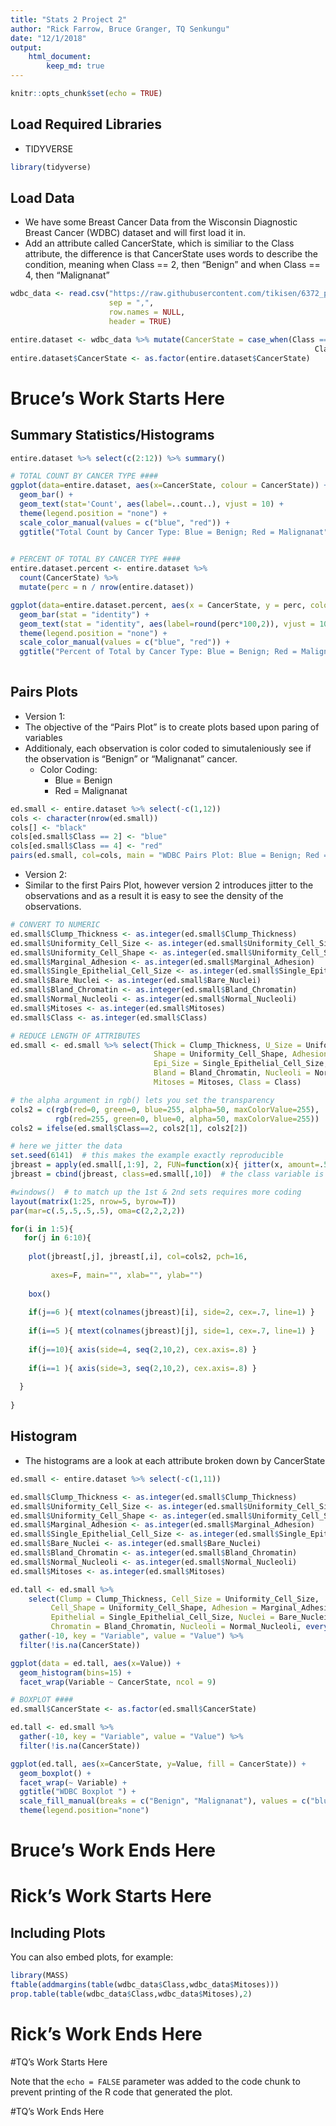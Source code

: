 ```yaml
---
title: "Stats 2 Project 2"
author: "Rick Farrow, Bruce Granger, TQ Senkungu"
date: "12/1/2018"
output:
    html_document:
        keep_md: true
---
```


```r
knitr::opts_chunk$set(echo = TRUE)
```

## Load Required Libraries
- TIDYVERSE
```r
library(tidyverse)
```

## Load Data

- We have some Breast Cancer Data from the Wisconsin Diagnostic Breast Cancer (WDBC) dataset and will first load it in.
- Add an attribute called CancerState, which is similiar to the Class attribute, the difference is that CancerState uses words to describe the condition, meaning when Class == 2, then "Benign" and when Class == 4, then "Malignanat"

```r
wdbc_data <- read.csv("https://raw.githubusercontent.com/tikisen/6372_proj2/master/Data/breast-cancer-wisconsin-data.csv", 
                      sep = ",", 
                      row.names = NULL, 
                      header = TRUE)

entire.dataset <- wdbc_data %>% mutate(CancerState = case_when(Class == 2 ~ "Benign",
                                                                    Class == 4 ~ "Malignanat"))
entire.dataset$CancerState <- as.factor(entire.dataset$CancerState)
```

# Bruce's Work Starts Here

## Summary Statistics/Histograms
```r
entire.dataset %>% select(c(2:12)) %>% summary() 

# TOTAL COUNT BY CANCER TYPE ####
ggplot(data=entire.dataset, aes(x=CancerState, colour = CancerState)) +
  geom_bar() +
  geom_text(stat='Count', aes(label=..count..), vjust = 10) +
  theme(legend.position = "none") +
  scale_color_manual(values = c("blue", "red")) +
  ggtitle("Total Count by Cancer Type: Blue = Benign; Red = Malignanat") 
  

# PERCENT OF TOTAL BY CANCER TYPE ####
entire.dataset.percent <- entire.dataset %>% 
  count(CancerState) %>% 
  mutate(perc = n / nrow(entire.dataset))

ggplot(data=entire.dataset.percent, aes(x = CancerState, y = perc, colour = CancerState)) +
  geom_bar(stat = "identity") +
  geom_text(stat = "identity", aes(label=round(perc*100,2)), vjust = 10) +
  theme(legend.position = "none") +
  scale_color_manual(values = c("blue", "red")) +
  ggtitle("Percent of Total by Cancer Type: Blue = Benign; Red = Malignanat")
  
```

## Pairs Plots
- Version 1:
- The objective of the "Pairs Plot" is to create plots based upon paring of variables
- Additionaly, each observation is color coded to simutaleniously see if the observation is "Benign" or "Malignanat" cancer.  
  - Color Coding:
    * Blue = Benign 
    * Red = Malignanat

```r
ed.small <- entire.dataset %>% select(-c(1,12))
cols <- character(nrow(ed.small))
cols[] <- "black"
cols[ed.small$Class == 2] <- "blue"
cols[ed.small$Class == 4] <- "red"
pairs(ed.small, col=cols, main = "WDBC Pairs Plot: Blue = Benign; Red = Malignanat")
```
- Version 2:
- Similar to the first Pairs Plot, however version 2 introduces jitter to the observations and as a result it is easy to see the density of the observations.
```r
# CONVERT TO NUMERIC
ed.small$Clump_Thickness <- as.integer(ed.small$Clump_Thickness)
ed.small$Uniformity_Cell_Size <- as.integer(ed.small$Uniformity_Cell_Size)
ed.small$Uniformity_Cell_Shape <- as.integer(ed.small$Uniformity_Cell_Shape)
ed.small$Marginal_Adhesion <- as.integer(ed.small$Marginal_Adhesion)
ed.small$Single_Epithelial_Cell_Size <- as.integer(ed.small$Single_Epithelial_Cell_Size)
ed.small$Bare_Nuclei <- as.integer(ed.small$Bare_Nuclei)
ed.small$Bland_Chromatin <- as.integer(ed.small$Bland_Chromatin)
ed.small$Normal_Nucleoli <- as.integer(ed.small$Normal_Nucleoli)
ed.small$Mitoses <- as.integer(ed.small$Mitoses)
ed.small$Class <- as.integer(ed.small$Class)

# REDUCE LENGTH OF ATTRIBUTES 
ed.small <- ed.small %>% select(Thick = Clump_Thickness, U_Size = Uniformity_Cell_Size,
                                Shape = Uniformity_Cell_Shape, Adhesion = Marginal_Adhesion,
                                Epi_Size = Single_Epithelial_Cell_Size, Bare = Bare_Nuclei,
                                Bland = Bland_Chromatin, Nucleoli = Normal_Nucleoli, 
                                Mitoses = Mitoses, Class = Class)

# the alpha argument in rgb() lets you set the transparency
cols2 = c(rgb(red=0, green=0, blue=255, alpha=50, maxColorValue=255), 
          rgb(red=255, green=0, blue=0, alpha=50, maxColorValue=255))
cols2 = ifelse(ed.small$Class==2, cols2[1], cols2[2])

# here we jitter the data
set.seed(6141)  # this makes the example exactly reproducible
jbreast = apply(ed.small[,1:9], 2, FUN=function(x){ jitter(x, amount=.5) })
jbreast = cbind(jbreast, class=ed.small[,10])  # the class variable is not jittered

#windows()  # to match up the 1st & 2nd sets requires more coding
layout(matrix(1:25, nrow=5, byrow=T))
par(mar=c(.5,.5,.5,.5), oma=c(2,2,2,2))

for(i in 1:5){
   for(j in 6:10){
    
    plot(jbreast[,j], jbreast[,i], col=cols2, pch=16,
         
         axes=F, main="", xlab="", ylab="")
    
    box()
    
    if(j==6 ){ mtext(colnames(jbreast)[i], side=2, cex=.7, line=1) }
    
    if(i==5 ){ mtext(colnames(jbreast)[j], side=1, cex=.7, line=1) }
    
    if(j==10){ axis(side=4, seq(2,10,2), cex.axis=.8) }
    
    if(i==1 ){ axis(side=3, seq(2,10,2), cex.axis=.8) }
    
  }
  
}

```
## Histogram
- The histograms are a look at each attribute broken down by CancerState
```r
ed.small <- entire.dataset %>% select(-c(1,11))

ed.small$Clump_Thickness <- as.integer(ed.small$Clump_Thickness)
ed.small$Uniformity_Cell_Size <- as.integer(ed.small$Uniformity_Cell_Size)
ed.small$Uniformity_Cell_Shape <- as.integer(ed.small$Uniformity_Cell_Shape)
ed.small$Marginal_Adhesion <- as.integer(ed.small$Marginal_Adhesion)
ed.small$Single_Epithelial_Cell_Size <- as.integer(ed.small$Single_Epithelial_Cell_Size)
ed.small$Bare_Nuclei <- as.integer(ed.small$Bare_Nuclei)
ed.small$Bland_Chromatin <- as.integer(ed.small$Bland_Chromatin)
ed.small$Normal_Nucleoli <- as.integer(ed.small$Normal_Nucleoli)
ed.small$Mitoses <- as.integer(ed.small$Mitoses)

ed.tall <- ed.small %>% 
    select(Clump = Clump_Thickness, Cell_Size = Uniformity_Cell_Size, 
         Cell_Shape = Uniformity_Cell_Shape, Adhesion = Marginal_Adhesion,
         Epithelial = Single_Epithelial_Cell_Size, Nuclei = Bare_Nuclei,
         Chromatin = Bland_Chromatin, Nucleoli = Normal_Nucleoli, everything()) %>%
  gather(-10, key = "Variable", value = "Value") %>% 
  filter(!is.na(CancerState))

ggplot(data = ed.tall, aes(x=Value)) +
  geom_histogram(bins=15) + 
  facet_wrap(Variable ~ CancerState, ncol = 9)
```

```r
# BOXPLOT ####
ed.small$CancerState <- as.factor(ed.small$CancerState)

ed.tall <- ed.small %>% 
  gather(-10, key = "Variable", value = "Value") %>% 
  filter(!is.na(CancerState))

ggplot(ed.tall, aes(x=CancerState, y=Value, fill = CancerState)) + 
  geom_boxplot() +
  facet_wrap(~ Variable) +
  ggtitle("WDBC Boxplot ") + 
  scale_fill_manual(breaks = c("Benign", "Malignanat"), values = c("blue", "red")) +
  theme(legend.position="none")
```

# Bruce's Work Ends Here

# Rick's Work Starts Here

## Including Plots

You can also embed plots, for example:

```r
library(MASS)
ftable(addmargins(table(wdbc_data$Class,wdbc_data$Mitoses)))
prop.table(table(wdbc_data$Class,wdbc_data$Mitoses),2)
```

# Rick's Work Ends Here

#TQ's Work Starts Here

Note that the `echo = FALSE` parameter was added to the code chunk to prevent printing of the R code that generated the plot.


#TQ's Work Ends Here